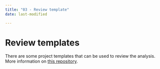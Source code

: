 ```yaml
---
title: "03 - Review template"
date: last-modified

---
```

# Review templates

There are some project templates that can be used to review the analysis. More information on [this repository](https://github.com/impact-initiatives/impacttemplates).
